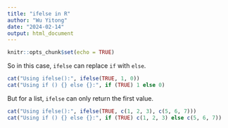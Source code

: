 ```yaml
---
title: "ifelse in R"
author: "Wu Yitong"
date: "2024-02-14"
output: html_document
---
```


```r
knitr::opts_chunk$set(echo = TRUE)
```

So in this case, `ifelse` can replace `if` with `else`.
```r
cat("Using ifelse():", ifelse(TRUE, 1, 0))
cat("Using if () {} else {}:", if (TRUE) 1 else 0)
```
But for a list, `ifelse` can only return the first value.
```r
cat("Using ifelse():", ifelse(TRUE, c(1, 2, 3), c(5, 6, 7)))
cat("Using if () {} else {}:", if (TRUE) c(1, 2, 3) else c(5, 6, 7))
```
